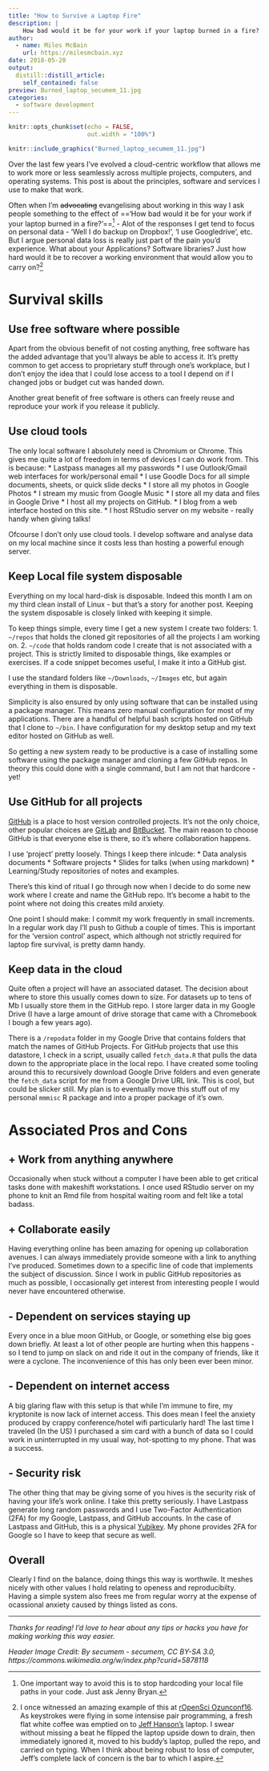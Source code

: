 ```yaml
---
title: "How to Survive a Laptop Fire"
description: |
    How bad would it be for your work if your laptop burned in a fire?
author:
  - name: Miles McBain
    url: https://milesmcbain.xyz
date: 2018-05-20
output:
  distill::distill_article:
    self_contained: false
preview: Burned_laptop_secumem_11.jpg
categories:
  - software development
---
```


```r
knitr::opts_chunk$set(echo = FALSE,
                      out.width = "100%")
```

```r
knitr::include_graphics("Burned_laptop_secumem_11.jpg")
```
Over the last few years I've evolved a cloud-centric workflow that allows me to work more or less seamlessly across multiple projects, computers, and operating systems. This post is about the principles, software and services I use to make that work.

Often when I'm ~~advocating~~ evangelising about working in this way I ask people something to the effect of =='How bad would it be for your work if your laptop burned in a fire?'==^[One important way to avoid this is to stop hardcoding your local file paths in your code. Just ask Jenny Bryan.] - Alot of the responses I get tend to focus on personal data - 'Well I do backup on Dropbox!', 'I use Googledrive', etc. But I argue personal data loss is really just part of the pain you'd experience. What about your Applications? Software libraries? Just how hard would it be to recover a working environment that would allow you to carry on?^[I once witnessed an amazing example of this at [rOpenSci Ozunconf16](https://ropensci.org/blog/2016/06/16/au-unconf/). As keystrokes were flying in some intensise pair programming, a fresh flat white coffee was emptied on to [Jeff Hanson's](https://github.com/jeffreyhanson) laptop. I swear without missing a beat he flipped the laptop upside down to drain, then immediately ignored it, moved to his buddy's laptop, pulled the repo, and carried on typing. When I think about being robust to loss of computer, Jeff's complete lack of concern is the bar to which I aspire.]

# Survival skills

## Use free software where possible

Apart from the obvious benefit of not costing anything, free software has the added advantage that you'll always be able to access it. It's pretty common to get access to proprietary stuff through one's workplace, but I don't enjoy the idea that I could lose access to a tool I depend on if I changed jobs or budget cut was handed down.

Another great benefit of free software is others can freely reuse and reproduce your work if you release it publicly.

## Use cloud tools

The only local software I absolutely need is Chromium or Chrome. This gives me quite a lot of freedom in terms of devices I can do work from. This is because:
* Lastpass manages all my passwords
* I use Outlook/Gmail web interfaces for work/personal email 
* I use Goodle Docs for all simple documents, sheets, or quick slide decks
* I store all my photos in Google Photos
* I stream my music from Google Music
* I store all my data and files in Google Drive
* I host all my projects on GitHub.
* I blog from a web interface hosted on this site.
* I host RStudio server on my website - really handy when giving talks!

Ofcourse I don't only use cloud tools. I develop software and analyse data on my local machine since it costs less than hosting a powerful enough server.

## Keep Local file system disposable

Everything on my local hard-disk is disposable. Indeed this month I am on my third clean install of Linux - but that's a story for another post. Keeping the system disposable is closely linked with keeping it simple. 

To keep things simple, every time I get a new system I create two folders: 
1. `~/repos` that holds the cloned git repositories of all the projects I am working on. 
2. `~/code` that holds random code I create that is not associated with a project. This is strictly limited to disposable things, like examples or exercises. If a code snippet becomes useful, I make it into a GitHub gist.

I use the standard folders like `~/Downloads`, `~/Images` etc, but again everything in them is disposable.

Simplicity is also ensured by only using software that can be installed using a package manager. This means zero manual configuration for most of my applications. There are a handful of helpful bash scripts hosted on GitHub that I clone to `~/bin`. I have configuration for my desktop setup and my text editor hosted on GitHub as well.

So getting a new system ready to be productive is a case of installing some software using the package manager and cloning a few GitHub repos. In theory this could done with a single command, but I am not that hardcore - yet!

## Use GitHub for all projects

[GitHub](https://www.github.com) is a place to host version controlled projects. It's not the only choice, other popular choices are [GitLab](https://www.gitlab.com) and [BitBucket](https://www.bitbucket.com). The main reason to choose GitHub is that everyone else is there, so it's where collaboration happens.

I use 'project' pretty loosely. Things I keep there inlcude:
* Data analysis documents
* Software projects
* Slides for talks (when using markdown)
* Learning/Study repositories of notes and examples.

There's this kind of ritual I go through now when I decide to do some new work where I create and name the GitHub repo. It's become a habit to the point where not doing this creates mild anxiety.

One point I should make: I commit my work frequently in small increments. In a regular work day I'll push to Github a couple of times. This is important for the 'version control' aspect, which although not strictly required for laptop fire survival, is pretty damn handy.

## Keep data in the cloud

Quite often a project will have an associated dataset. The decision about where to store this usually comes down to size. For datasets up to tens of Mb I usually store them in the GitHub repo. I store larger data in my Google Drive (I have a large amount of drive storage that came with a Chromebook I bough a few years ago).

There is a `/repodata` folder in my Google Drive that contains folders that match the names of GitHub Projects. For GitHub projects that use this datastore, I check in a script, usually called `fetch_data.R` that pulls the data down to the appropriate place in the local repo. I have created some tooling around this to recursively download Google Drive folders and even generate the `fetch_data` script for me from a Google Drive URL link. This is cool, but could be slicker still. My plan is to eventually move this stuff out of my personal `mmmisc` R package and into a proper package of it's own.

# Associated Pros and Cons

## + Work from anything anywhere

Occasionally when stuck without a computer I have been able to get critical tasks done with makeshift workstations. I once used RStudio server on my phone to knit an Rmd file from hospital waiting room and felt like a total badass.

## + Collaborate easily

Having everything online has been amazing for opening up collaboration avenues. I can always immediately provide someone with a link to anything I've produced. Sometimes down to a specific line of code that implements the subject of discussion. Since I work in public GitHub repositories as much as possible, I occasionally get interest from interesting people I would never have encountered otherwise.

## - Dependent on services staying up

Every once in a blue moon GitHub, or Google, or something else big goes down briefly. At least a lot of other people are hurting when this happens - so I tend to jump on slack on and ride it out in the company of friends, like it were a cyclone. The inconvenience of this has only been ever been minor.

## - Dependent on internet access

A big glaring flaw with this setup is that while I'm immune to fire, my kryptonite is now lack of internet access. This does mean I feel the anxiety produced by crappy conference/hotel wifi particularly hard! The last time I traveled (In the US) I purchased a sim card with a bunch of data so I could work in uninterrupted in my usual way, hot-spotting to my phone. That was a success.

## - Security risk

The other thing that may be giving some of you hives is the security risk of having your life's work online. I take this pretty seriously. I have Lastpass generate long random passwords and I use Two-Factor Authentication (2FA) for my Google, Lastpass, and GitHub accounts. In the case of Lastpass and GitHub, this is a physical [Yubikey](https://www.yubico.com/). My phone provides 2FA for Google so I have to keep that secure as well.

## Overall

Clearly I find on the balance, doing things this way is worthwile. It meshes nicely with other values I hold relating to openess and reproducibilty. Having a simple system also frees me from regular worry at the expense of ocassional anxiety caused by things listed as cons.

-----------------------------------

*Thanks for reading! I'd love to hear about any tips or hacks you have for making working this way easier.*

*Header Image Credit: 
By secumem - secumem, CC BY-SA 3.0, https://commons.wikimedia.org/w/index.php?curid=5878118*
